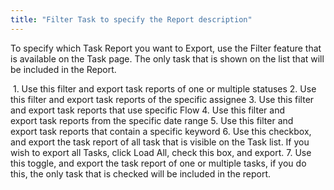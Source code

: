 ```yaml
---
title: "Filter Task to specify the Report description"
---
```


To specify which Task Report you want to Export, use the Filter feature that is available on the Task page. The only task that is shown on the list that will be included in the Report.

<img src="https://t3837933.p.clickup-attachments.com/t3837933/2536352d-c733-48a0-8de8-a6b02a8ee64a/26.png" alt="" /> 1. Use this filter and export task reports of one or multiple statuses 2. Use this filter and export task reports of the specific assignee 3. Use this filter and export task reports that use specific Flow 4. Use this filter and export task reports from the specific date range 5. Use this filter and export task reports that contain a specific keyword 6. Use this checkbox, and export the task report of all task that is visible on the Task list. If you wish to export all Tasks, click Load All, check this box, and export. 7. Use this toggle, and export the task report of one or multiple tasks, if you do this, the only task that is checked will be included in the report.